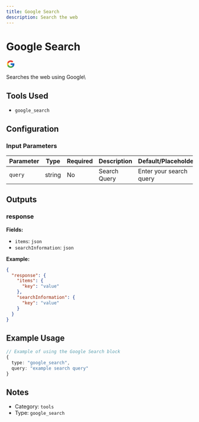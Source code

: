 ```yaml
---
title: Google Search
description: Search the web
---
```



# Google Search

<BlockInfoCard 
  type="google_search"
  color="#E0E0E0"
  category="tools"
/>

<div className="not-prose my-6 flex justify-center"><svg {...props} xmlns="http://www.w3.org/2000/svg" viewBox="0 0 48 48" width="24" height="24">
    <path
      fill="#fbc02d"
      d="M43.611,20.083H42V20H24v8h11.303c-1.649,4.657-6.08,8-11.303,8c-6.627,0-12-5.373-12-12	s5.373-12,12-12c3.059,0,5.842,1.154,7.961,3.039l5.657-5.657C34.046,6.053,29.268,4,24,4C12.955,4,4,12.955,4,24s8.955,20,20,20	s20-8.955,20-20C44,22.659,43.862,21.35,43.611,20.083z"
    />
    <path
      fill="#e53935"
      d="M6.306,14.691l6.571,4.819C14.655,15.108,18.961,12,24,12c3.059,0,5.842,1.154,7.961,3.039	l5.657-5.657C34.046,6.053,29.268,4,24,4C16.318,4,9.656,8.337,6.306,14.691z"
    />
    <path
      fill="#4caf50"
      d="M24,44c5.166,0,9.86-1.977,13.409-5.192l-6.19-5.238C29.211,35.091,26.715,36,24,36	c-5.202,0-9.619-3.317-11.283-7.946l-6.522,5.025C9.505,39.556,16.227,44,24,44z"
    />
    <path
      fill="#1565c0"
      d="M43.611,20.083L43.595,20L42,20H24v8h11.303c-0.792,2.237-2.231,4.166-4.087,5.571	c0.001-0.001,0.002-0.001,0.003-0.002l6.19,5.238C36.971,39.205,44,34,44,24C44,22.659,43.862,21.35,43.611,20.083z"
    />
  </svg></div>

Searches the web using Google\

## Tools Used

- `google_search`

## Configuration

### Input Parameters

| Parameter | Type | Required | Description | Default/Placeholder |
| --------- | ---- | -------- | ----------- | ------------------ |
| `query` | string | No | Search Query | Enter your search query |



## Outputs

### response

**Fields:**

- `items`: `json`
- `searchInformation`: `json`

**Example:**

```json
{
  "response": {
    "items": {
      "key": "value"
    },
    "searchInformation": {
      "key": "value"
    }
  }
}
```

## Example Usage

```typescript
// Example of using the Google Search block
{
  type: "google_search",
  query: "example search query"
}
```

## Notes

- Category: `tools`
- Type: `google_search`
